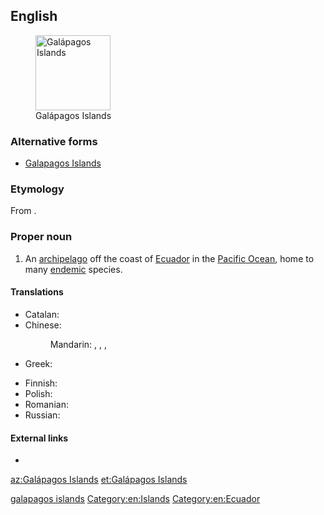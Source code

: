 ==English==
[[File:Galapagos Island Names.svg|thumb|right|120px|Galápagos Islands]]

===Alternative forms===
* [[Galapagos Islands]]

===Etymology===
From {{etyl|es|en}} {{term|galápago|lang=es}}.

===Proper noun===
{{en-proper noun|head=[[Galápagos]] [[Islands]]}}

# An [[archipelago]] off the coast of [[Ecuador]] in the [[Pacific Ocean]], home to many [[endemic]] species.

====Translations====
{{trans-top|the archipelago}}
* Catalan: {{t|ca|illes Galápagos|f}}
* Chinese:
*: Mandarin: {{t+|cmn|加拉帕戈斯群島|sc=Hani}}, {{t|cmn|加拉帕戈斯群岛|tr=Jiālāpàgēsī Qúndǎo|sc=Hani}}, {{t|cmn|科隆群島|sc=Hani}}, {{t|cmn|科隆群岛|tr=Kēlóng Qúndǎo|sc=Hani}}
* Greek: {{t+|el|Νησιά Γκαλαπάγκος|n-p}}
{{trans-mid}}
* Finnish: {{t|fi|Galápagossaaret}}
* Polish: {{t+|pl|Galapagos}}
* Romanian: {{t|ro|Insulele Galapagos}}
* Russian: {{t+|ru|Галапаго́сские острова́|m-p}}
{{trans-bottom}}

====External links====
* {{pedialite}}

[[Category:English terms spelled with Á|galapagos islands]]
[[Category:en:Islands]]
[[Category:en:Ecuador]]

[[az:Galápagos Islands]]
[[et:Galápagos Islands]]